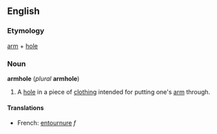 ==English==
===Etymology===
[[arm]] + [[hole]]

===Noun===
'''armhole''' (''plural'' '''armhole''')

#A [[hole]] in a piece of [[clothing]] intended for putting one's [[arm]] through.

====Translations====
*French: [[entournure]] ''f''